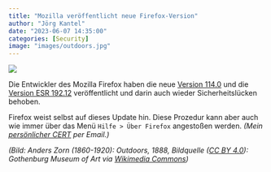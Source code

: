 ```yaml
---
title: "Mozilla veröffentlicht neue Firefox-Version"
author: "Jörg Kantel"
date: "2023-06-07 14:35:00"
categories: [Security]
image: "images/outdoors.jpg"
---
```


[![](images/outdoors-b.jpg)](https://upload.wikimedia.org/wikipedia/commons/thumb/1/15/Outdoors_%28Anders_Zorn%29_-_Gothenburg_Museum_of_Art_-_GKM_0256.tif/lossy-page1-1024px-Outdoors_%28Anders_Zorn%29_-_Gothenburg_Museum_of_Art_-_GKM_0256.tif.jpg)

Die Entwickler des Mozilla Firefox  haben die neue [Version 114.0](https://www.mozilla.org/en-US/firefox/114.0/releasenotes/)  und die [Version ESR 192.12](https://www.mozilla.org/en-US/firefox/102.12.0/releasenotes/) veröffentlicht und darin auch wieder Sicherheitslücken behoben.

Firefox weist selbst auf dieses Update hin. Diese Prozedur kann aber auch wie immer über das Menü `Hilfe > Über Firefox` angestoßen werden. *(Mein [persönlicher CERT](http://www.gwdg.de/~mreiman1/) per Email.)*

*(Bild: Anders Zorn (1860-1920): Outdoors, 1888, Bildquelle ([CC BY 4.0](https://creativecommons.org/licenses/by/4.0/deed.en)): Gothenburg Museum of Art via [Wikimedia Commons](https://commons.wikimedia.org/wiki/File:Outdoors_(Anders_Zorn)_-_Gothenburg_Museum_of_Art_-_GKM_0256.tif))*